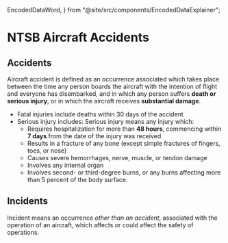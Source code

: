   EncodedDataWord,
} from "@site/src/components/EncodedDataExplainer";

# NTSB Aircraft Accidents

## Accidents

Aircraft accident is defined as an occurrence associated which takes place
between the time any person boards the aircraft with the intention of flight and
everyone has disembarked, and in which any person suffers **death or serious
injury**, or in which the aircraft receives **substantial damage**.

- Fatal injuries include deaths within 30 days of the accident
- Serious injury includes: Serious injury means any injury which:
  - Requires hospitalization for more than **48 hours**, commencing within **7
    days** from the date of the injury was received
  - Results in a fracture of any bone (except simple fractures of fingers, toes,
    or nose)
  - Causes severe hemorrhages, nerve, muscle, or tendon damage
  - Involves any internal organ
  - Involves second- or third-degree burns, or any burns affecting more than 5
    percent of the body surface.

## Incidents

Incident means an occurrence _other than an accident_, associated with the
operation of an aircraft, which affects or could affect the safety of
operations.

<Reg title="49" part="830.2" />
